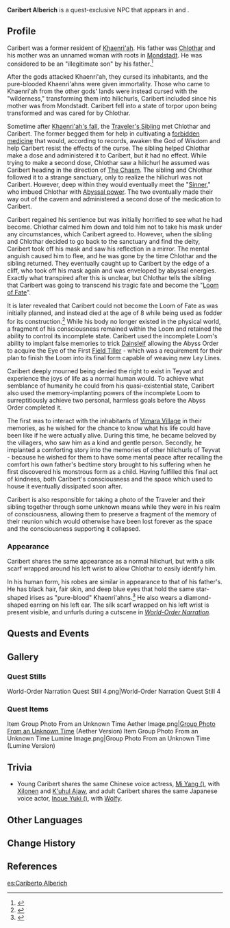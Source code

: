 {{About||the sixth act in [[Chapter III]] of the [[Archon Quest]]s|Caribert}}
{{Character Infobox
|name             = Caribert
|type             = Quest NPC
|image            = <gallery>
NPC Caribert Hilichurl.png|Hilichurl Form
NPC Caribert.png|Human Form
</gallery>
|realname         = Caribert Alberich
|deceased         = Past
|region           = Khaenri'ah
|location         = Sumeru
|affiliation      = 
|title            = 
|ancestry         = [[Alberich Clan]]
|father           = Chlothar
|fatherNote       = deceased
|mother           = Unnamed
|motherNote       = presumed deceased
|spouse           = 
|sibling          = 
|child            = 
|relative         = 

|voiceEN          = [[imdb:nm9388332|Kim Gasiciel]]<ref name="Kim Gasiciel">Twitter: [https://twitter.com/KimGasicielVO/status/1631081161618235395 EN VA Self Announcement] ([https://web.archive.org/web/20230307174243/https://twitter.com/KimGasicielVO/status/1631081161618235395 Archived])</ref> (Hilichurl)<br>[[imdb:nm4493832|Corey Holland]]<ref>Twitter: [https://x.com/CoreyHolland/status/1798769670423760915 EN VA Self Announcement]</ref> (Human)
|voiceCN          = [https://zh.moegirl.org.cn/弭洋 Mi Yang ({{zh|弭洋}})]<ref>Bilibili: [https://www.bilibili.com/video/BV1ZM4y1f7FH {{zh|
《原神》3.5版本PV：「风花的呼吸」}}] (Video Description)</ref> (Hilichurl)<br>[https://zh.moegirl.org.cn/陈诗 Chen Shi ({{zh|陈诗}})]<ref>Weibo: [https://weibo.com/2033304781/5041947686996271 CN VA Self Announcement]</ref> (Human)
|voiceJP          = [http://amuleto.jp/talents/akagiharuna.html Akagi Haruna ({{ja|赤木 春菜}})]<ref>Twitter: [https://twitter.com/Genshin_7/status/1626563735551868928 JP VA Announcement] ([https://web.archive.org/web/20230724162959/https://twitter.com/Genshin_7/status/1626563735551868928 Archived])</ref> (Hilichurl)<br>[https://ja.wikipedia.org/wiki/井上雄貴 Inoue Yuki ({{ja|井上 雄貴}})]<ref>Twitter: [https://x.com/_inoue_yuki/status/1801556868432531652 JP VA Self Announcement]</ref> (Human)
}}
'''Caribert Alberich''' is a quest-exclusive NPC that appears in {{Quest|Caribert}} and {{Quest|Bedtime Story}}.

==Profile==
Caribert was a former resident of [[Khaenri'ah]]. His father was [[Chlothar]] and his mother was an unnamed woman with roots in [[Mondstadt]]. He was considered to be an "illegitimate son" by his father.<ref>{{Ref/Quest|Fortune-Mocking Pedigree}}</ref>

After the gods attacked Khaenri'ah, they cursed its inhabitants, and the pure-blooded Khaenri'ahns were given immortality. Those who came to Khaenri'ah from the other gods' lands were instead cursed with the "wilderness," transforming them into hilichurls, Caribert included since his mother was from Mondstadt. Caribert fell into a state of torpor upon being transformed and was cared for by Chlothar.

Sometime after [[Cataclysm|Khaenri'ah's fall]], the [[Traveler's Sibling]] met Chlothar and Caribert. The former begged them for help in cultivating a [[Nameless Taboo Medicine of the Royal Court|forbidden medicine]] that would, according to records, awaken the God of Wisdom and help Caribert resist the effects of the curse. The sibling helped Chlothar make a dose and administered it to Caribert, but it had no effect. While trying to make a second dose, Chlothar saw a hilichurl he assumed was Caribert heading in the direction of [[The Chasm]]. The sibling and Chlothar followed it to a strange sanctuary, only to realize the hilichurl was not Caribert. However, deep within they would eventually meet the "[[Vedrfolnir|Sinner]]," who imbued Chlothar with [[Abyss|Abyssal power]]. The two eventually made their way out of the cavern and administered a second dose of the medication to Caribert.

Caribert regained his sentience but was initially horrified to see what he had become. Chlothar calmed him down and told him not to take his mask under any circumstances, which Caribert agreed to. However, when the sibling and Chlothar decided to go back to the sanctuary and find the deity, Caribert took off his mask and saw his reflection in a mirror. The mental anguish caused him to flee, and he was gone by the time Chlothar and the sibling returned. They eventually caught up to Caribert by the edge of a cliff, who took off his mask again and was enveloped by abyssal energies. Exactly what transpired after this is unclear, but Chlothar tells the sibling that Caribert was going to transcend his tragic fate and become the "[[Abyss Order|Loom of Fate]]". 

It is later revealed that Caribert could not become the Loom of Fate as was initially planned, and instead died at the age of 8 while being used as fodder for its construction.<ref>{{Ref/Quest|World-Order Narration|quote='''Caribert:''' Any chance at living was stripped away from me when I was eight years old, my consciousness left to mature in an illusory world of nothingness.}}</ref> While his body no longer existed in the physical world, a fragment of his consciousness remained within the Loom and retained the ability to control its incomplete state. Caribert used the incomplete Loom's ability to implant false memories to trick [[Dainsleif]] allowing the Abyss Order to acquire the Eye of the First [[Field Tiller]] - which was a requirement for their plan to finish the Loom into its final form capable of weaving new Ley Lines.

Caribert deeply mourned being denied the right to exist in Teyvat and experience the joys of life as a normal human would. To achieve what semblance of humanity he could from his quasi-existential state, Caribert also used the memory-implanting powers of the incomplete Loom to surreptitiously achieve two personal, harmless goals before the Abyss Order completed it.

The first was to interact with the inhabitants of [[Vimara Village]] in their memories, as he wished for the chance to know what his life could have been like if he were actually alive. During this time, he became beloved by the villagers, who saw him as a kind and gentle person. Secondly, he implanted a comforting story into the memories of other hilichurls of Teyvat - because he wished for them to have some mental peace after recalling the comfort his own father's bedtime story brought to his suffering when he first discovered his monstrous form as a child. Having fulfilled this final act of kindness, both Caribert's consciousness and the space which used to house it eventually dissipated soon after.

Caribert is also responsible for taking a photo of the Traveler and their sibling together through some unknown means while they were in his realm of consciousness, allowing them to preserve a fragment of the memory of their reunion which would otherwise have been lost forever as the space and the consciousness supporting it collapsed.

===Appearance===
<!--Keep appearance section short and concise. Limit to 2 paragraphs with 3-4 sentences each.-->
Caribert shares the same appearance as a normal hilichurl, but with a silk scarf wrapped around his left wrist to allow Chlothar to easily identify him.

In his human form, his robes are similar in appearance to that of his father's. He has black hair, fair skin, and deep blue eyes that hold the same star-shaped irises as "pure-blood" Khaenri'ahns.<ref>{{Ref/Quest|Destined Encounter|quote='''Kaeya:''' [...] I recognize your eyes...<br>'''Kaeya:''' You're a pure-blood Khaenri'ahn, aren't you?}}</ref> He also wears a diamond-shaped earring on his left ear. The silk scarf wrapped on his left wrist is present visible, and unfurls during a cutscene in ''[[World-Order Narration]]''.

==Quests and Events==
{{Quests and Events}}
<!--
==Trivia==
* 
-->
==Gallery==
===Quest Stills===
<gallery>
World-Order Narration Quest Still 4.png|World-Order Narration Quest Still 4
</gallery>

===Quest Items===
<gallery>
Item Group Photo From an Unknown Time Aether Image.png|[[Group Photo From an Unknown Time]] (Aether Version)
Item Group Photo From an Unknown Time Lumine Image.png|Group Photo From an Unknown Time (Lumine Version)
</gallery>

==Trivia==
* Young Caribert shares the same Chinese voice actress, [https://zh.moegirl.org.cn/弭洋 Mi Yang ({{zh|弭洋}})], with [[Xilonen]] and [[K'uhul Ajaw]], and adult Caribert shares the same Japanese voice actor, [https://ja.wikipedia.org/wiki/井上雄貴 Inoue Yuki ({{ja|井上 雄貴}})], with [[Wolfy]].

==Other Languages==
{{Other Languages|Transclude=Caribert}}

==Change History==
{{Change History|3.5}}

==References==
{{Reflist}}

[[es:Cariberto Alberich]]